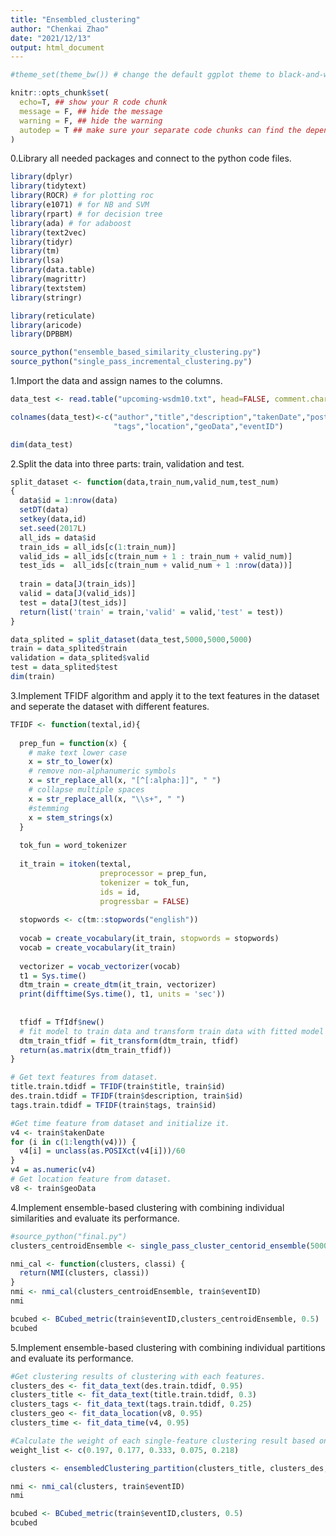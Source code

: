 ---
title: "Ensembled_clustering"
author: "Chenkai Zhao"
date: "2021/12/13"
output: html_document
---

```{r setup, include=FALSE}
#theme_set(theme_bw()) # change the default ggplot theme to black-and-white

knitr::opts_chunk$set(
  echo=T, ## show your R code chunk
  message = F, ## hide the message
  warning = F, ## hide the warning
  autodep = T ## make sure your separate code chunks can find the dependencies (from other code chunk)
)
```

0.Library all needed packages and connect to the python code files.
```{r}
library(dplyr)
library(tidytext)
library(ROCR) # for plotting roc
library(e1071) # for NB and SVM
library(rpart) # for decision tree
library(ada) # for adaboost
library(text2vec)
library(tidyr)
library(tm)
library(lsa)
library(data.table)
library(magrittr)
library(textstem)
library(stringr)

library(reticulate)
library(aricode)
library(DPBBM)

source_python("ensemble_based_similarity_clustering.py")
source_python("single_pass_incremental_clustering.py")
```

1.Import the data and assign names to the columns.
```{r}
data_test <- read.table("upcoming-wsdm10.txt", head=FALSE, comment.char = "", quote = "", sep ="\t", fill=T, encoding = "UTF-8")

colnames(data_test)<-c("author","title","description","takenDate","postedDate",
                       "tags","location","geoData","eventID")

dim(data_test)
```

2.Split the data into three parts: train, validation and test.
```{r}
split_dataset <- function(data,train_num,valid_num,test_num)
{
  data$id = 1:nrow(data)
  setDT(data)
  setkey(data,id)
  set.seed(2017L)
  all_ids = data$id
  train_ids = all_ids[c(1:train_num)]
  valid_ids = all_ids[c(train_num + 1 : train_num + valid_num)]
  test_ids =  all_ids[c(train_num + valid_num + 1 :nrow(data))]
  
  train = data[J(train_ids)]
  valid = data[J(valid_ids)]
  test = data[J(test_ids)] 
  return(list('train' = train,'valid' = valid,'test' = test))
}

data_splited = split_dataset(data_test,5000,5000,5000)
train = data_splited$train
validation = data_splited$valid
test = data_splited$test
dim(train)
```

3.Implement TFIDF algorithm and apply it to the text features in the dataset and seperate the dataset with different features.
```{r}
TFIDF <- function(textal,id){
  
  prep_fun = function(x) {
    # make text lower case
    x = str_to_lower(x)
    # remove non-alphanumeric symbols
    x = str_replace_all(x, "[^[:alpha:]]", " ")
    # collapse multiple spaces
    x = str_replace_all(x, "\\s+", " ")
    #stemming
    x = stem_strings(x)
  }
  
  tok_fun = word_tokenizer
  
  it_train = itoken(textal, 
                    preprocessor = prep_fun, 
                    tokenizer = tok_fun, 
                    ids = id, 
                    progressbar = FALSE)
  
  stopwords <- c(tm::stopwords("english"))
  
  vocab = create_vocabulary(it_train, stopwords = stopwords)
  vocab = create_vocabulary(it_train)
  
  vectorizer = vocab_vectorizer(vocab)
  t1 = Sys.time()
  dtm_train = create_dtm(it_train, vectorizer)
  print(difftime(Sys.time(), t1, units = 'sec'))
  
  
  tfidf = TfIdf$new()
  # fit model to train data and transform train data with fitted model
  dtm_train_tfidf = fit_transform(dtm_train, tfidf)
  return(as.matrix(dtm_train_tfidf)) 
}

# Get text features from dataset.
title.train.tdidf = TFIDF(train$title, train$id)
des.train.tdidf = TFIDF(train$description, train$id)
tags.train.tdidf = TFIDF(train$tags, train$id)

#Get time feature from dataset and initialize it.
v4 <- train$takenDate
for (i in c(1:length(v4))) {
  v4[i] = unclass(as.POSIXct(v4[i]))/60
}
v4 = as.numeric(v4)
# Get location feature from dataset.
v8 <- train$geoData
```

4.Implement ensemble-based clustering with combining individual similarities and evaluate its performance.
```{r}
#source_python("final.py")
clusters_centroidEnsemble <- single_pass_cluster_centorid_ensemble(5000, tags.train.tdidf, title.train.tdidf, des.train.tdidf, v4, v8, 0.3,c(0.25,0.3,0.95,0.95,0.95), c(0.333,0.197,0.177,0.075,0.218))

nmi_cal <- function(clusters, classi) {
  return(NMI(clusters, classi))
}
nmi <- nmi_cal(clusters_centroidEnsemble, train$eventID)
nmi

bcubed <- BCubed_metric(train$eventID,clusters_centroidEnsemble, 0.5)
bcubed
```

5.Implement ensemble-based clustering with combining individual partitions and evaluate its performance.
```{r}
#Get clustering results of clustering with each features.
clusters_des <- fit_data_text(des.train.tdidf, 0.95)
clusters_title <- fit_data_text(title.train.tdidf, 0.3)
clusters_tags <- fit_data_text(tags.train.tdidf, 0.25)
clusters_geo <- fit_data_location(v8, 0.95)
clusters_time <- fit_data_time(v4, 0.95)

#Calculate the weight of each single-feature clustering result based on their highest NMI and B-cubed.
weight_list <- c(0.197, 0.177, 0.333, 0.075, 0.218)

clusters <- ensembledClustering_partition(clusters_title, clusters_des, clusters_tags, clusters_time, clusters_geo, weight_list, 0.7)

nmi <- nmi_cal(clusters, train$eventID)
nmi

bcubed <- BCubed_metric(train$eventID,clusters, 0.5)
bcubed
```





